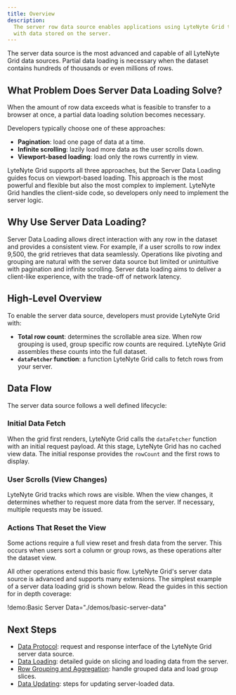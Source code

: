 ```yaml
---
title: Overview
description:
  The server row data source enables applications using LyteNyte Grid to retrieve and interact
  with data stored on the server.
---
```


The server data source is the most advanced and capable of all LyteNyte Grid
data sources. Partial data loading is necessary when the dataset contains hundreds
of thousands or even millions of rows.

## What Problem Does Server Data Loading Solve?

When the amount of row data exceeds what is feasible to transfer to a browser at once,
a partial data loading solution becomes necessary.

Developers typically choose one of these approaches:

- **Pagination**: load one page of data at a time.
- **Infinite scrolling**: lazily load more data as the user scrolls down.
- **Viewport-based loading**: load only the rows currently in view.

LyteNyte Grid supports all three approaches, but the Server Data Loading guides focus on
viewport-based loading. This approach is the most powerful and flexible but also the
most complex to implement. LyteNyte Grid handles the client-side code, so developers
only need to implement the server logic.

## Why Use Server Data Loading?

Server Data Loading allows direct interaction with any row in the dataset and provides
a consistent view. For example, if a user scrolls to row index 9,500, the grid retrieves
that data seamlessly. Operations like pivoting and grouping are natural with the server
data source but limited or unintuitive with pagination and infinite scrolling.
Server data loading aims to deliver a client-like experience, with the trade-off of
network latency.

## High-Level Overview

To enable the server data source, developers must provide LyteNyte Grid with:

- **Total row count**: determines the scrollable area size. When row grouping is used,
  group specific row counts are required. LyteNyte Grid assembles these counts into the
  full dataset.
- **`dataFetcher` function**: a function LyteNyte Grid calls to fetch rows from your server.

## Data Flow

The server data source follows a well defined lifecycle:

<Steps>
<Step>

### Initial Data Fetch

When the grid first renders, LyteNyte Grid calls the `dataFetcher` function with an initial
request payload. At this stage, LyteNyte Grid has no cached view data. The initial response
provides the `rowCount` and the first rows to display.

</Step>

<Step>

### User Scrolls (View Changes)

LyteNyte Grid tracks which rows are visible. When the view changes, it determines whether
to request more data from the server. If necessary, multiple requests may be issued.

</Step>

<Step>

### Actions That Reset the View

Some actions require a full view reset and fresh data from the server. This occurs when
users sort a column or group rows, as these operations alter the dataset view.

</Step>
</Steps>

All other operations extend this basic flow. LyteNyte Grid's server data source is advanced
and supports many extensions. The simplest example of a server data loading grid is shown
below. Read the guides in this section for in depth coverage:

!demo:Basic Server Data="./demos/basic-server-data"

## Next Steps

- [Data Protocol](/docs/server-data-loading-interface): request and response interface of the LyteNyte Grid server data source.
- [Data Loading](/docs/server-data-loading-row-data): detailed guide on slicing and loading data from the server.
- [Row Grouping and Aggregation](/docs/server-data-loading-row-grouping-and-aggregation): handle grouped data and load group slices.
- [Data Updating](/docs/server-data-loading-row-updating): steps for updating server-loaded data.
